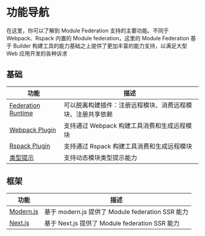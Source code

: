 # 功能导航

在这里，你可以了解到 Module Federation 支持的主要功能。不同于 Webpack、Rspack 内置的 Module federation，这里的 Module Federation 基于 Builder 构建工具的能力基础之上提供了更加丰富的能力支持，以满足大型 Web 应用开发的各种诉求

## 基础

| 功能                                                              | 描述                                                       |
| ----------------------------------------------------------------- | ---------------------------------------------------------- |
| [Federation Runtime](../basic/runtime)                            | 可以脱离构建插件：注册远程模块、消费远程模块、注册共享依赖 |
| [Webpack Plugin](../basic/webpack)                                | 支持通过 Webpack 构建工具消费和生成远程模块                |
| [Rspack Plugin](../basic/rspack)                                  | 支持通过 Rspack 构建工具消费和生成远程模块                 |
| [类型提示](../basic/type-prompt)                                  | 支持动态模块类型提示能力                                   |

## 框架

| 功能                           | 描述                                           |
| ------------------------------ | ---------------------------------------------- |
| [Modern.js](../framework/modernjs) | 基于 modern.js 提供了 Module federation SSR 能力 |
| [Next.js](../framework/nextjs) | 基于 Next.js 提供了 Module federation SSR 能力 |
